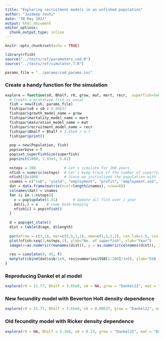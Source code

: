 ```yaml
---
title: "Exploring recruitment models in an unfished population"
author: "Jaideep Joshi"
date: "30 May 2022"
output: html_document
editor_options:
  chunk_output_type: inline
---
```


```r
knitr::opts_chunk$set(echo = TRUE)
```

```r
library(rfish)
source("../tests/ref/parameters.cod.R")
source("../tests/ref/simulator.7.R")
```


```r
params_file = "../params/cod_params.ini"
```

### Create a handy function for the simulation

```r
explore = function(s0, Bhalf, r0, grow, mat, mort, recr,  superfish=5e6){
  # Create a prototype fish as usual
  fish = new(Fish, params_file)
  fish$par$s0 = s0 # 0.09637
  fish$par$growth_model_name = grow
  fish$par$mortality_model_name = mort
  fish$par$maturation_model_name = mat
  fish$par$recruitment_model_name = recr
  fish$par$Bhalf = Bhalf # 3.65e8 / 4.7
  fish$par$print()
  
  pop = new(Population, fish)
  pop$verbose = T
  pop$set_superFishSize(superfish)
  pop$init(1000, 1.93e3, 5.61)
  
  nsteps = 200             # Let's simulate for 200 years
  nfish = numeric(nsteps)  # Let's keep track of the number of superfish
  nfish[1]=1000            # Since we initialized the population with 1000 superfish
  cnames = c("ssb", "yield", "employment", "profit", "employment.sea", "employment.shore", "profit.sea", "profit.shore", "tsb", "r0", "nrecruits", "nsuperfish", "factor_dg", "factor_dr", "max_length", "length90", "survival_mean", "maturity", "Nrel")
  dat = data.frame(matrix(ncol=length(cnames), nrow=0))
  colnames(dat) = cnames
  for (i in 1:nsteps){
    v = pop$update(5.61)       # Update all fish over 1 year 
    dat[i,] = v    # some book-keeping
    nfish[i] = pop$nfish()
  }
  
  d = pop$get_state()
  dist = table(d$age, d$length)
  
  par(mfrow = c(3,1), mar=c(5,5,1,1), oma=c(1,1,1,1), cex.lab=1.5, cex.axis=1.5)
  plot(nfish~seq(1,nsteps,1), ylab="No. of superfish", xlab="Year")
  image(x=as.numeric(rownames(dist)), y = as.numeric(colnames(dist)), z=log(1+3*log(dist)), col=scales::viridis_pal()(100), xlab="Age", ylab="Length")
  
  res = simulate(0, 45, F)
  matplot(cbind(dat$ssb/1e9, res$summaries$SSB[1:200]/1e9), ylab="SSB (MT)", xlab="Year", col=c("cyan", "black"), lty=1, type=c("p","l"), pch=1)
}
```

### Reproducing Dankel et al model

```r
explore(r0 = 21.77, Bhalf = 3.65e8, s0 = NA, grow = "Dankel22", mat = "Dankel22", mort = "Dankel22", recr = "BevertonHoltDirect")
```

### New fecundity model with Beverton Holt density dependence

```r
explore(r0 = 21.77, Bhalf = 3.65e8, s0 = 0.09637, grow = "Dankel22", mat = "Dankel22", mort = "Dankel22", recr = "BevertonHoltBioenergetic")
```

### Old fecundity model with Ricker density dependence

```r
explore(r0 = NA, Bhalf = 5.3e8, s0 = 0.15, grow = "Dankel22", mat = "Dankel22", mort = "Dankel22", recr = "RickerBioenergetic")
```
